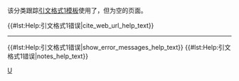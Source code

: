 {{polluted category}}
{{Tracking category}}
{{empty category}}

该分类跟踪[[WP:CS1|引文格式1模板]]使用了{{para|url}}，但{{para|title}}为空的页面。

{{#lst:Help:引文格式1错误|cite_web_url_help_text}}

----
{{#lst:Help:引文格式1错误|show_error_messages_help_text}}
{{#lst:Help:引文格式1错误|notes_help_text}}
<!-- {{#lst:Help:引文格式1错误|references_help_text}} -->

[[Category:引文格式1错误|U]]